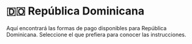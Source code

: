# 🇩🇴 República Dominicana


<Callout>
Aquí encontrará las formas de pago disponibles para República Dominicana. Seleccione el que prefiera para conocer las instrucciones.
</Callout>

<Cards>
  <Card title="💸 PayPal" href="/payments/paypal" />
  <Card title="💳 Tarjetas de crédito y débito" href="/payments/cards" />
  <Card title="💰 Saldo de cuenta" href="/payments/credit-balance" />
  <Card title="🌎 Tebex Checkout" href="/payments/tebex" />
</Cards>